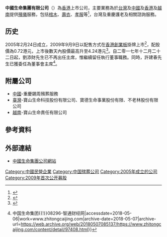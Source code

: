 {{Infobox Company
|company_name = 中國生命集團有限公司<br>Sino-Life Group Limited
|company_logo =
|company_type = 上市公司 ({{hkex|8296}})
|company_slogan = 
|foundation = 
|location = [[香港|香港]][[九龍|九龍]][[尖沙咀|尖沙咀]]柯士甸路22–26號
好兆年行13樓1303室
|key_people = [[許建春|許建春]](主席兼執行董事)
[[劉添財|劉添財]](執行董事)
|industry = [[殯儀|殯儀]]
|sales = 
|profit =
|asset =
|revenue = 
|market_value = 112,089,000(2017年12月)
|num_employees =209(2017年12月) 
|products = 
|homepage = [http://www.sinolifegroup.com 中國生命集團公司網站]
}}

'''中國生命集團有限公司'''（{{hkex|08296}}）為[[香港|香港]]上市公司，主要業務為於[[台灣|台灣]]及[[中國|中國]]及[[香港|香港]]及[[越南|越南]]提供[[殯儀|殯儀]]服務，包括[[棺木|棺木]]、[[壽衣|壽衣]]、[[孝服|孝服]]等<ref>{{Cite web |url=http://www.etnet.com.hk/www/tc/stocks/ci_ipo_detail.php?code=08296 |title=業務簡介 |accessdate=2009-10-18 |archive-date=2009-11-04 |archive-url=https://web.archive.org/web/20091104115151/http://www.etnet.com.hk/www/tc/stocks/ci_ipo_detail.php?code=08296 |dead-url=no }}</ref>，台灣及重慶護老及相關諮詢服務。

==历史==
2005年2月24日成立，2009年9月9日以配售方式在[[香港創業板|香港創業板]]掛牌上市<ref>{{Cite web |url=http://www.881903.com/Page/ZH-TW/newsdetail.aspx?ItemId=156367 |title=中國生命集團冀日後轉主板掛牌 |accessdate=2009-10-18 |archive-date=2016-03-04 |archive-url=https://web.archive.org/web/20160304104435/http://www.881903.com/Page/ZH-TW/newsdetail.aspx?ItemId=156367 |dead-url=no }}</ref>，配股價為0.72港元，上市後數天內股價最高升至4.24港元<ref>{{Cite web |url=http://financenews.sina.com/chinanews/000-000-107-103/402/2009-09-27/0352475891.shtml |title=中國生命遭爆炒：4天漲4倍 業者稱像在撿錢 |accessdate=2009-10-24 |archive-date=2012-07-09 |archive-url=https://archive.is/20120709211028/http://financenews.sina.com/chinanews/000-000-107-103/402/2009-09-27/0352475891.shtml |dead-url=no }}</ref>。自二零一七年十二月二十二日起，劉添財先生已不再出任主席，惟繼續留任執行董事職務。同時，許建春先生已獲委任為董事會主席<ref>{{Cite web|url=https://www.zhitongcaijing.com/content/detail/97408.html|title=中国生命集团(08296)获主席刘添财拟溢价242%向香港高崎出售27%的股份{{!}}中国生命集团{{!}}08296-智通财经网|accessdate=2018-05-06|work=www.zhitongcaijing.com|archive-date=2018-05-07|archive-url=https://web.archive.org/web/20180507085137/https://www.zhitongcaijing.com/content/detail/97408.html}}</ref>。

==附屬公司==
*[[中國|中國]]-重慶錫周殯葬服務
*[[臺灣|臺灣]]-寶山生命科技股份有限公司、寶德生命事業股份有限、不老林股份有限公司
*[[越南|越南]]-寶山生命責任有限公司

==參考資料==
{{reflist|2}}

==外部連結==
*[http://www.sinolifegroup.com/ 中國生命集團公司網站]{{Wayback|url=http://www.sinolifegroup.com/ |date=20090912072316 }}

[[Category:中國民營企業|Category:中國民營企業]]
[[Category:中国殡葬公司|Category:中国殡葬公司]]
[[Category:2005年成立的公司|Category:2005年成立的公司]]
[[Category:2009年首次公开募股|Category:2009年首次公开募股]]